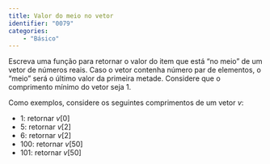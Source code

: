 ```yaml
---
title: Valor do meio no vetor
identifier: "0079"
categories:
    - "Básico"
---
```


::: {.exercicio .avalia-algoritmo}
Escreva uma função para retornar o valor do item que está "no meio" de um vetor de números reais. Caso o vetor contenha número par de elementos, o "meio" será o último valor da primeira metade. Considere que o comprimento mínimo do vetor seja 1.

Como exemplos, considere os seguintes comprimentos de um vetor $v$:

* 1: retornar $v[0]$
* 5: retornar $v[2]$
* 6: retornar $v[2]$
* 100: retornar $v[50]$
* 101: retornar $v[50]$
:::